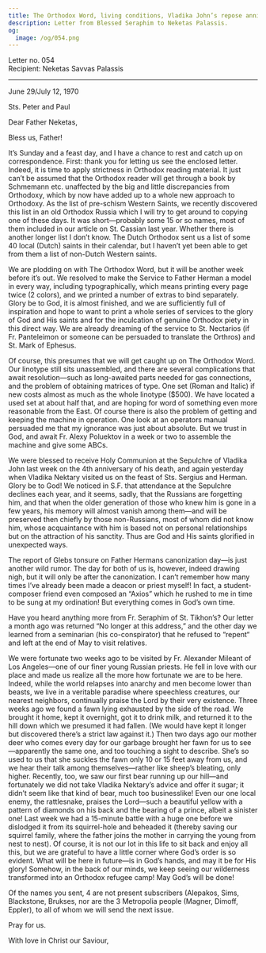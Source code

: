 ```yaml
---
title: The Orthodox Word, living conditions, Vladika John’s repose anniversary
description: Letter from Blessed Seraphim to Neketas Palassis.
og:
  image: /og/054.png
---
```


<div style={{textAlign:'right', fontFamily:'monospace'}}>Letter no. 054</div>
<div style={{textAlign:'left', fontFamily:'monospace'}}>Recipient: Neketas Savvas Palassis</div>

---

June 29/July 12, 1970

Sts. Peter and Paul

Dear Father Neketas,

Bless us, Father!

It’s Sunday and a feast day, and I have a chance to rest and catch up on correspondence. First: thank you for letting us see the enclosed letter. Indeed, it is time to apply strictness in Orthodox reading material. It just can’t be assumed that the Orthodox reader will get through a book by Schmemann etc. unaffected by the big and little discrepancies from Orthodoxy, which by now have added up to a whole new approach to Orthodoxy. As the list of pre-schism Western Saints, we recently discovered this list in an old Orthodox Russia which I will try to get around to copying one of these days. It was short—probably some 15 or so names, most of them included in our article on St. Cassian last year. Whether there is another longer list I don’t know. The Dutch Orthodox sent us a list of some 40 local (Dutch) saints in their calendar, but I haven’t yet been able to get from them a list of non-Dutch Western saints.

We are plodding on with The Orthodox Word, but it will be another week before it’s out. We resolved to make the Service to Father Herman a model in every way, including typographically, which means printing every page twice (2 colors), and we printed a number of extras to bind separately. Glory be to God, it is almost finished, and we are sufficiently full of inspiration and hope to want to print a whole series of services to the glory of God and His saints and for the inculcation of genuine Orthodox piety in this direct way. We are already dreaming of the service to St. Nectarios (if Fr. Panteleimon or someone can be persuaded to translate the Orthros) and St. Mark of Ephesus.

Of course, this presumes that we will get caught up on The Orthodox Word. Our linotype still sits unassembled, and there are several complications that await resolution—such as long-awaited parts needed for gas connections, and the problem of obtaining matrices of type. One set (Roman and Italic) if new costs almost as much as the whole linotype ($500). We have located a used set at about half that, and are hoping for word of something even more reasonable from the East. Of course there is also the problem of getting and keeping the machine in operation. One look at an operators manual persuaded me that my ignorance was just about absolute. But we trust in God, and await Fr. Alexy Poluektov in a week or two to assemble the machine and give some ABCs.

We were blessed to receive Holy Communion at the Sepulchre of Vladika John last week on the 4th anniversary of his death, and again yesterday when Vladika Nektary visited us on the feast of Sts. Sergius and Herman. Glory be to God! We noticed in S.F. that attendance at the Sepulchre declines each year, and it seems, sadly, that the Russians are forgetting him, and that when the older generation of those who knew him is gone in a few years, his memory will almost vanish among them—and will be preserved then chiefly by those non-Russians, most of whom did not know him, whose acquaintance with him is based not on personal relationships but on the attraction of his sanctity. Thus are God and His saints glorified in unexpected ways.

The report of Glebs tonsure on Father Hermans canonization day—is just another wild rumor. The day for both of us is, however, indeed drawing nigh, but it will only be after the canonization. I can’t remember how many times I’ve already been made a deacon or priest myself! In fact, a student-composer friend even composed an “Axios” which he rushed to me in time to be sung at my ordination! But everything comes in God’s own time.

Have you heard anything more from Fr. Seraphim of St. Tikhon’s? Our letter a month ago was returned “No longer at this address,” and the other day we learned from a seminarian (his co-conspirator) that he refused to “repent“ and left at the end of May to visit relatives.

We were fortunate two weeks ago to be visited by Fr. Alexander Mileant of Los Angeles—one of our finer young Russian priests. He fell in love with our place and made us realize all the more how fortunate we are to be here. Indeed, while the world relapses into anarchy and men become lower than beasts, we live in a veritable paradise where speechless creatures, our nearest neighbors, continually praise the Lord by their very existence. Three weeks ago we found a fawn lying exhausted by the side of the road. We brought it home, kept it overnight, got it to drink milk, and returned it to the hill down which we presumed it had fallen. (We would have kept it longer but discovered there’s a strict law against it.) Then two days ago our mother deer who comes every day for our garbage brought her fawn for us to see—apparently the same one, and too touching a sight to describe. She’s so used to us that she suckles the fawn only 10 or 15 feet away from us, and we hear their talk among themselves—rather like sheep’s bleating, only higher. Recently, too, we saw our first bear running up our hill—and fortunately we did not take Vladika Nektary’s advice and offer it sugar; it didn’t seem like that kind of bear, much too businesslike! Even our one local enemy, the rattlesnake, praises the Lord—such a beautiful yellow with a pattern of diamonds on his back and the bearing of a prince, albeit a sinister one! Last week we had a 15-minute battle with a huge one before we dislodged it from its squirrel-hole and beheaded it (thereby saving our squirrel family, where the father joins the mother in carrying the young from nest to nest). Of course, it is not our lot in this life to sit back and enjoy all this, but we are grateful to have a little corner where God’s order is so evident. What will be here in future—is in God’s hands, and may it be for His glory! Somehow, in the back of our minds, we keep seeing our wilderness transformed into an Orthodox refugee camp! May God’s will be done!

Of the names you sent, 4 are not present subscribers (Alepakos, Sims, Blackstone, Brukses, nor are the 3 Metropolia people (Magner, Dimoff, Eppler), to all of whom we will send the next issue.

Pray for us.

With love in Christ our Saviour,